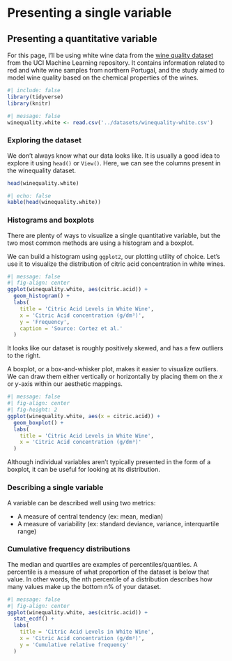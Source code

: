 # Presenting a single variable

## Presenting a quantitative variable

For this page, I'll be using white wine data from the [wine quality dataset](https://archive.ics.uci.edu/ml/datasets/Wine+Quality) from the UCI Machine Learning repository. It contains information related to red and white wine samples from northern Portugal, and the study aimed to model wine quality based on the chemical properties of the wines.

```r
#| include: false
library(tidyverse)
library(knitr)
```

```r
#| message: false
winequality.white <- read.csv('../datasets/winequality-white.csv')
```

### Exploring the dataset

We don't always know what our data looks like. It is usually a good idea to explore it using `head()` or `View()`. Here, we can see the columns present in the winequality dataset.

```r
head(winequality.white)
```

```r
#| echo: false
kable(head(winequality.white))
```

### Histograms and boxplots

There are plenty of ways to visualize a single quantitative variable, but the two most common methods are using a histogram and a boxplot.

We can build a histogram using `ggplot2`, our plotting utility of choice. Let's use it to visualize the distribution of citric acid concentration in white wines.

```r
#| message: false
#| fig-align: center
ggplot(winequality.white, aes(citric.acid)) +
  geom_histogram() +
  labs(
    title = 'Citric Acid Levels in White Wine',
    x = 'Citric Acid concentration (g/dm³)',
    y = 'Frequency',
    caption = 'Source: Cortez et al.'
  )
```

It looks like our dataset is roughly positively skewed, and has a few outliers to the right.

A boxplot, or a box-and-whisker plot, makes it easier to visualize outliers. We can draw them either vertically or horizontally by placing them on the $x$ or $y$-axis within our aesthetic mappings.

```r
#| message: false
#| fig-align: center
#| fig-height: 2
ggplot(winequality.white, aes(x = citric.acid)) +
  geom_boxplot() +
  labs(
    title = 'Citric Acid Levels in White Wine',
    x = 'Citric Acid concentration (g/dm³)'
  )
```

Although individual variables aren't typically presented in the form of a boxplot, it can be useful for looking at its distribution.

### Describing a single variable

A variable can be described well using two metrics:

* A measure of central tendency (ex: mean, median)
* A measure of variability (ex: standard deviance, variance, interquartile range)

### Cumulative frequency distributions

The median and quartiles are examples of percentiles/quantiles. A percentile is a measure of what proportion of the dataset is below that value. In other words, the nth percentile of a distribution describes how many values make up the bottom n% of your dataset.

```r
#| message: false
#| fig-align: center
ggplot(winequality.white, aes(citric.acid)) +
  stat_ecdf() +
  labs(
    title = 'Citric Acid Levels in White Wine',
    x = 'Citric Acid concentration (g/dm³)',
    y = 'Cumulative relative frequency'
  )
```
